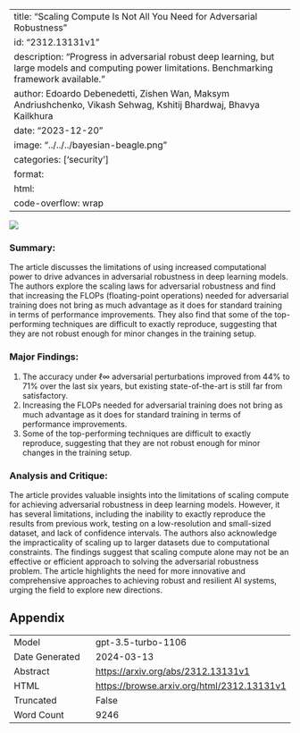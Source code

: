 
---
title: "Scaling Compute Is Not All You Need for Adversarial Robustness"
id: "2312.13131v1"
description: "Progress in adversarial robust deep learning, but large models and computing power limitations. Benchmarking framework available."
author: Edoardo Debenedetti, Zishen Wan, Maksym Andriushchenko, Vikash Sehwag, Kshitij Bhardwaj, Bhavya Kailkhura
date: "2023-12-20"
image: "../../../bayesian-beagle.png"
categories: ['security']
format:
  html:
    code-overflow: wrap
---

![](../../../bayesian-beagle.png)

### **Summary:**
The article discusses the limitations of using increased computational power to drive advances in adversarial robustness in deep learning models. The authors explore the scaling laws for adversarial robustness and find that increasing the FLOPs (floating-point operations) needed for adversarial training does not bring as much advantage as it does for standard training in terms of performance improvements. They also find that some of the top-performing techniques are difficult to exactly reproduce, suggesting that they are not robust enough for minor changes in the training setup.

### **Major Findings:**
1. The accuracy under ℓ∞ adversarial perturbations improved from 44% to 71% over the last six years, but existing state-of-the-art is still far from satisfactory.
2. Increasing the FLOPs needed for adversarial training does not bring as much advantage as it does for standard training in terms of performance improvements.
3. Some of the top-performing techniques are difficult to exactly reproduce, suggesting that they are not robust enough for minor changes in the training setup.

### **Analysis and Critique:**
The article provides valuable insights into the limitations of scaling compute for achieving adversarial robustness in deep learning models. However, it has several limitations, including the inability to exactly reproduce the results from previous work, testing on a low-resolution and small-sized dataset, and lack of confidence intervals. The authors also acknowledge the impracticality of scaling up to larger datasets due to computational constraints. The findings suggest that scaling compute alone may not be an effective or efficient approach to solving the adversarial robustness problem. The article highlights the need for more innovative and comprehensive approaches to achieving robust and resilient AI systems, urging the field to explore new directions.

## Appendix

|          |          |
|----------|----------|
| Model     | gpt-3.5-turbo-1106       |
| Date Generated     | 2024-03-13       |
| Abstract | [https://arxiv.org/abs/2312.13131v1](https://arxiv.org/abs/2312.13131v1)        |
| HTML     | [https://browse.arxiv.org/html/2312.13131v1](https://browse.arxiv.org/html/2312.13131v1)       |
| Truncated       | False       |
| Word Count       | 9246       |
